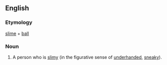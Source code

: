 ==English==
===Etymology===
[[slime]] + [[ball]]
===Noun===
{{en-noun}}
# {{context|slang|lang=en}} A person who is [[slimy]] (in the figurative sense of [[underhanded]], [[sneaky]]).
